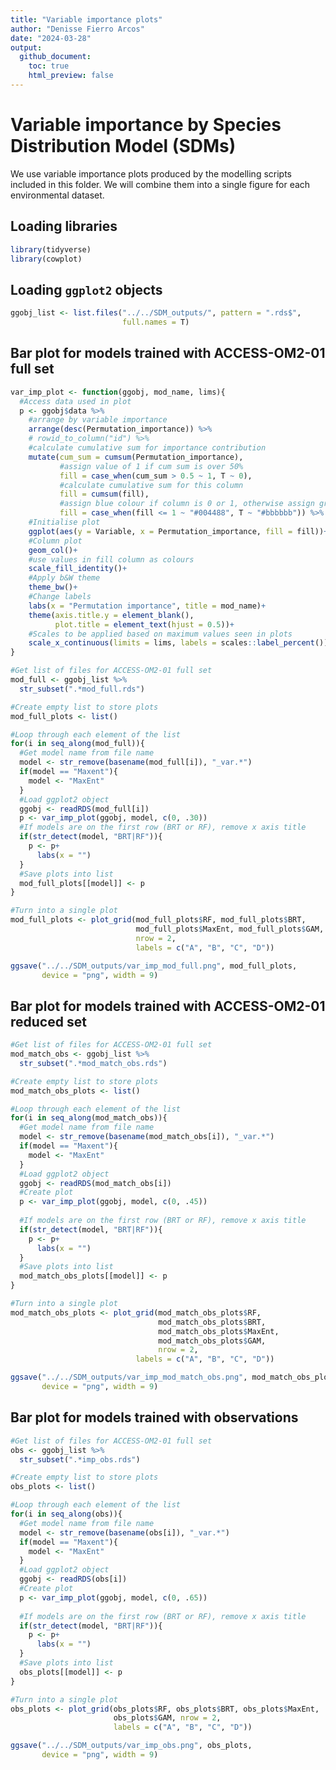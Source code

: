 ```yaml
---
title: "Variable importance plots"
author: "Denisse Fierro Arcos"
date: "2024-03-28"
output: 
  github_document:
    toc: true
    html_preview: false
---
```


# Variable importance by Species Distribution Model (SDMs)
We use variable importance plots produced by the modelling scripts included in this folder. We will combine them into a single figure for each environmental dataset.  
  
## Loading libraries
  
```r
library(tidyverse)
library(cowplot)
```

## Loading `ggplot2` objects
  
```r
ggobj_list <- list.files("../../SDM_outputs/", pattern = ".rds$", 
                         full.names = T)
```
  
## Bar plot for models trained with ACCESS-OM2-01 full set
  
```r
var_imp_plot <- function(ggobj, mod_name, lims){
  #Access data used in plot
  p <- ggobj$data %>% 
    #arrange by variable importance
    arrange(desc(Permutation_importance)) %>% 
    # rowid_to_column("id") %>% 
    #calculate cumulative sum for importance contribution
    mutate(cum_sum = cumsum(Permutation_importance),
           #assign value of 1 if cum sum is over 50%
           fill = case_when(cum_sum > 0.5 ~ 1, T ~ 0),
           #calculate cumulative sum for this column
           fill = cumsum(fill),
           #assign blue colour if column is 0 or 1, otherwise assign grey
           fill = case_when(fill <= 1 ~ "#004488", T ~ "#bbbbbb")) %>% 
    #Initialise plot
    ggplot(aes(y = Variable, x = Permutation_importance, fill = fill))+
    #Column plot
    geom_col()+
    #use values in fill column as colours
    scale_fill_identity()+
    #Apply b&W theme
    theme_bw()+
    #Change labels
    labs(x = "Permutation importance", title = mod_name)+
    theme(axis.title.y = element_blank(), 
          plot.title = element_text(hjust = 0.5))+
    #Scales to be applied based on maximum values seen in plots
    scale_x_continuous(limits = lims, labels = scales::label_percent())
}
```

  
```r
#Get list of files for ACCESS-OM2-01 full set
mod_full <- ggobj_list %>% 
  str_subset(".*mod_full.rds")

#Create empty list to store plots
mod_full_plots <- list()

#Loop through each element of the list
for(i in seq_along(mod_full)){
  #Get model name from file name
  model <- str_remove(basename(mod_full[i]), "_var.*")
  if(model == "Maxent"){
    model <- "MaxEnt"
  }
  #Load ggplot2 object
  ggobj <- readRDS(mod_full[i])
  p <- var_imp_plot(ggobj, model, c(0, .30))
  #If models are on the first row (BRT or RF), remove x axis title
  if(str_detect(model, "BRT|RF")){
    p <- p+
      labs(x = "")
  }
  #Save plots into list
  mod_full_plots[[model]] <- p
}

#Turn into a single plot
mod_full_plots <- plot_grid(mod_full_plots$RF, mod_full_plots$BRT,
                            mod_full_plots$MaxEnt, mod_full_plots$GAM,
                            nrow = 2, 
                            labels = c("A", "B", "C", "D"))

ggsave("../../SDM_outputs/var_imp_mod_full.png", mod_full_plots, 
       device = "png", width = 9)
```
  
## Bar plot for models trained with ACCESS-OM2-01 reduced set
  
```r
#Get list of files for ACCESS-OM2-01 full set
mod_match_obs <- ggobj_list %>% 
  str_subset(".*mod_match_obs.rds")

#Create empty list to store plots
mod_match_obs_plots <- list()

#Loop through each element of the list
for(i in seq_along(mod_match_obs)){
  #Get model name from file name
  model <- str_remove(basename(mod_match_obs[i]), "_var.*")
  if(model == "Maxent"){
    model <- "MaxEnt"
  }
  #Load ggplot2 object
  ggobj <- readRDS(mod_match_obs[i])
  #Create plot
  p <- var_imp_plot(ggobj, model, c(0, .45))
  
  #If models are on the first row (BRT or RF), remove x axis title
  if(str_detect(model, "BRT|RF")){
    p <- p+
      labs(x = "")
  }
  #Save plots into list
  mod_match_obs_plots[[model]] <- p
}

#Turn into a single plot
mod_match_obs_plots <- plot_grid(mod_match_obs_plots$RF, 
                                 mod_match_obs_plots$BRT, 
                                 mod_match_obs_plots$MaxEnt, 
                                 mod_match_obs_plots$GAM,
                                 nrow = 2, 
                            labels = c("A", "B", "C", "D"))

ggsave("../../SDM_outputs/var_imp_mod_match_obs.png", mod_match_obs_plots, 
       device = "png", width = 9)
```
  
## Bar plot for models trained with observations
  
```r
#Get list of files for ACCESS-OM2-01 full set
obs <- ggobj_list %>% 
  str_subset(".*imp_obs.rds")

#Create empty list to store plots
obs_plots <- list()

#Loop through each element of the list
for(i in seq_along(obs)){
  #Get model name from file name
  model <- str_remove(basename(obs[i]), "_var.*")
  if(model == "Maxent"){
    model <- "MaxEnt"
  }
  #Load ggplot2 object
  ggobj <- readRDS(obs[i])
  #Create plot
  p <- var_imp_plot(ggobj, model, c(0, .65))
  
  #If models are on the first row (BRT or RF), remove x axis title
  if(str_detect(model, "BRT|RF")){
    p <- p+
      labs(x = "")
  }
  #Save plots into list
  obs_plots[[model]] <- p
}

#Turn into a single plot
obs_plots <- plot_grid(obs_plots$RF, obs_plots$BRT, obs_plots$MaxEnt, 
                       obs_plots$GAM, nrow = 2, 
                       labels = c("A", "B", "C", "D"))

ggsave("../../SDM_outputs/var_imp_obs.png", obs_plots, 
       device = "png", width = 9)
```